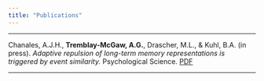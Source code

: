 ```yaml
---
title: "Publications"
---
```

***

Chanales, A.J.H., __Tremblay-McGaw, A.G.__, Drascher, M.L., & Kuhl, B.A. (in press). <i>Adaptive repulsion of long-term memory representations is triggered by event similarity.</i> Psychological Science. [PDF](pdfs/ChanalesEtal2020.pdf)

***
